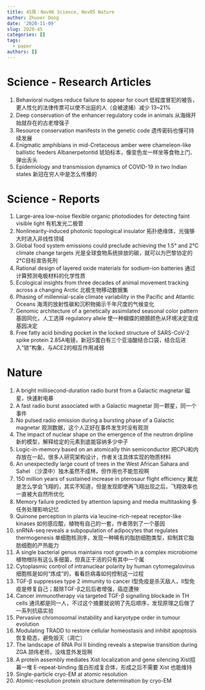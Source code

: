 ```yaml
---
title: 45周：Nov06 Science, Nov05 Nature
author: Zhuoer Dong
date: '2020-11-09'
slug: 2020-45
categories: []
tags:
  - paper
authors: []
---
```




# Science - Research Articles

1. Behavioral nudges reduce failure to appear for court
   低程度冒犯的被告，更人性化的法律传票可以使不出庭的人（会被逮捕）减少 13~21%
2. Deep conservation of the enhancer regulatory code in animals
   从海绵开始就存在的古老增强子
3. Resource conservation manifests in the genetic code
   遗传密码也懂可持续发展
4. Enigmatic amphibians in mid-Cretaceous amber were chameleon-like ballistic feeders
   Albanerpetontid 琥珀标本，像变色龙一样坐等食物上门、弹出舌头
5. Epidemiology and transmission dynamics of COVID-19 in two Indian states
   新冠在穷人中是怎么传播的



# Science - Reports

1. Large-area low-noise flexible organic photodiodes for detecting faint visible light
   有机发光二极管
2. Nonlinearity-induced photonic topological insulator
   拓扑绝缘体，光强够大时进入非线性领域
3. Global food system emissions could preclude achieving the 1.5° and 2°C climate change targets
   光是全球食物系统排放的碳，就可以为巴黎协定的 2℃目标宣告死刑
4. Rational design of layered oxide materials for sodium-ion batteries
   通过计算预测电极材料的化学性质
5. Ecological insights from three decades of animal movement tracking across a changing Arctic
   北极生物移动数据集
6. Phasing of millennial-scale climate variability in the Pacific and Atlantic Oceans
   海湾的放射性碳和沉积物揭示千年尺度的气候变化
7. Genomic architecture of a genetically assimilated seasonal color pattern
   基因同化，人工选择 regulatory allele 使一种蝴蝶的翅膀颜色从环境决定变成基因决定
8. Free fatty acid binding pocket in the locked structure of SARS-CoV-2 spike protein
   2.85A电镜，新冠S蛋白有三个亚油酸结合口袋，结合后进入“锁”构象，与ACE2的相互作用减弱



# Nature

01. A bright millisecond-duration radio burst from a Galactic magnetar
    磁星，快速射电暴
02. A fast radio burst associated with a Galactic magnetar
    同一颗星，同一个事件
03. No pulsed radio emission during a bursting phase of a Galactic magnetar
    观测数据，这个人正好在事件发生时没有观测
04. The impact of nuclear shape on the emergence of the neutron dripline
    新的模型，解释给定的元素到底能容纳多少中子
05. Logic-in-memory based on an atomically thin semiconductor
    把CPU和内存放在一起，很多人研究架构设计，作者关注具体实现的物质材料
06. An unexpectedly large count of trees in the West African Sahara and Sahel
    （沙漠中）独木虽然不成林，但作用也不能忽视啊
07. 150 million years of sustained increase in pterosaur flight efficiency
    翼龙是怎么学会飞翔的，其实不知道，但是发现即使再飞翔出现之后，飞翔效率也一直被大自然所优化
08. Memory failure predicted by attention lapsing and media multitasking
    多任务处理影响记忆
09. Quinone perception in plants via leucine-rich-repeat receptor-like kinases
    如何感应醌，植物有自己的一套，作者筛到了一个基因
10. snRNA-seq reveals a subpopulation of adipocytes that regulates thermogenesis
    单细胞核测序，发现一种稀有的脂肪细胞类型，抑制其它脂肪细胞的产热能力
11. A single bacterial genus maintains root growth in a complex microbiome
    植物根际有这么多细菌，但真正干活的只有其中一个属
12. Cytoplasmic control of intranuclear polarity by human cytomegalovirus
    细胞核是如何“炼成”的，看看巨病毒如何控制这一过程
13. TGF-β suppresses type 2 immunity to cancer
    I型免疫是杀灭敌人，Ⅱ型免疫是修复自己；敲除TGF-β之后后者增强，癌症遭殃
14. Cancer immunotherapy via targeted TGF-β signalling blockade in TH cells
    通讯都是同一人，不过这个摘要就说明了先后顺序，发现原理之后做了一系列抗癌实验
15. Pervasive chromosomal instability and karyotype order in tumour evolution
16. Modulating TRADD to restore cellular homeostasis and inhibit apoptosis
    恢复稳态，避免毁灭（凋亡）
17. The landscape of RNA Pol II binding reveals a stepwise transition during ZGA
    颉伟老师，没啥意外发现啊
18. A protein assembly mediates Xist localization and gene silencing
    Xist招募一堆 E-repeat-binding 蛋白形成复合体，形成之后不需要 Xist 也能维持
19. Single-particle cryo-EM at atomic resolution
20. Atomic-resolution protein structure determination by cryo-EM
